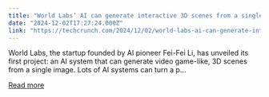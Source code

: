 ```yaml
---
title: "World Labs’ AI can generate interactive 3D scenes from a single photo"
date: "2024-12-02T17:27:24.000Z"
link: "https://techcrunch.com/2024/12/02/world-labs-ai-can-generate-interactive-3d-scenes-from-a-single-photo/"
---
```


World Labs, the startup founded by AI pioneer Fei-Fei Li, has unveiled its first project: an AI system that can generate video game-like, 3D scenes from a single image. Lots of AI systems can turn a p...

[Read more](https://techcrunch.com/2024/12/02/world-labs-ai-can-generate-interactive-3d-scenes-from-a-single-photo/)
